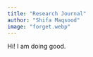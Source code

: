 ```yaml
---
title: "Research Journal"
author: "Shifa Maqsood"
image: "forget.webp"
---
```


Hi! I am doing good.
